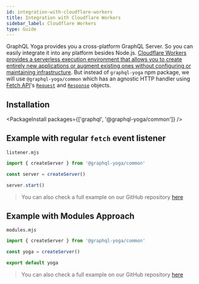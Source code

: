 ```yaml
---
id: integration-with-cloudflare-workers
title: Integration with Cloudflare Workers
sidebar_label: Cloudflare Workers
type: Guide
---
```


GraphQL Yoga provides you a cross-platform GraphQL Server. So you can easily integrate it into any platform besides Node.js.
[Cloudflare Workers provides a serverless execution environment that allows you to create entirely new applications or augment existing ones without configuring or maintaining infrastructure](https://developers.cloudflare.com/workers/).
But instead of `graphql-yoga` npm package, we will use `@graphql-yoga/common` which has an agnostic HTTP handler using [Fetch API](https://developer.mozilla.org/en-US/docs/Web/API/Fetch_API/Using_Fetch)'s [`Request`](https://developer.mozilla.org/en-US/docs/Web/API/Request) and [`Response`](https://developer.mozilla.org/en-US/docs/Web/API/Response) objects.

## Installation

<PackageInstall packages={['graphql', '@graphql-yoga/common']} />

## Example with regular `fetch` event listener

`listener.mjs`

```ts
import { createServer } from '@graphql-yoga/common'

const server = createServer()

server.start()
```

> You can also check a full example on our GitHub repository [here](https://github.com/dotansimha/graphql-yoga/tree/master/examples/service-worker)

## Example with Modules Approach

`modules.mjs`

```ts
import { createServer } from '@graphql-yoga/common'

const yoga = createServer()

export default yoga
```

> You can also check a full example on our GitHub repository [here](https://github.com/dotansimha/graphql-yoga/tree/master/examples/cloudflare-modules)
